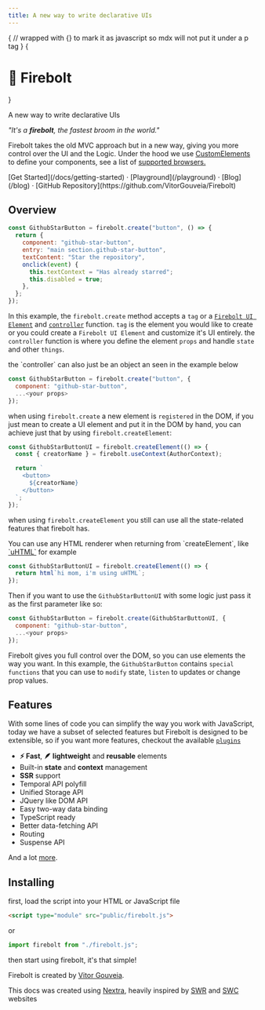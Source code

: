 ```yaml
---
title: A new way to write declarative UIs
---
```



{
// wrapped with {} to mark it as javascript so mdx will not put it under a p tag
}
{<h1 className="text-center font-extrabold md:text-5xl mt-8">🧹 Firebolt</h1>}

<Bleed>
  <div className="mx-auto max-w-full w-[880px] text-center px-4 mb-10">
    <p className="text-lg mb-2 text-gray-600 md:!text-2xl">
      A new way to write declarative UIs
    </p>
  </div>
</Bleed>

<Bleed>
  <Features />
</Bleed>

<Callout emoji="🧹">
  <i>
    "It's a <strong>firebolt</strong>, the fastest broom in the world."
  </i>
</Callout>

Firebolt takes the old MVC approach but in a new way, giving you more control over the UI and the Logic. Under the hood we use <a href="https://developer.mozilla.org/en-US/docs/Web/Web_Components/Using_custom_elements">CustomElements</a> to define your components, see a list of <a href="/docs/supported-browsers">supported browsers.</a>

<div className="mt-12 mb-20 text-center">
  [Get Started](/docs/getting-started) · [Playground](/playground) ·
  [Blog](/blog) · [GitHub Repository](https://github.com/VitorGouveia/Firebolt)
</div>

## Overview

```js
const GithubStarButton = firebolt.create("button", () => {
  return {
    component: "github-star-button",
    entry: "main section.github-star-button",
    textContent: "Star the repository",
    onclick(event) {
      this.textContext = "Has already starred";
      this.disabled = true;
    },
  };
});
```

In this example, the `firebolt.create` method accepts a `tag` or a <a href="docs/firebolt-elements">`Firebolt UI Element`</a> and <a href="docs/controllers">`controller`</a> function. `tag` is the element you would like to create or you could create a `Firebolt UI Element` and customize it's UI entirely. the `controller` function is where you define the element `props` and handle `state` and other `things`.

<Callout>
  the `controller` can also just be an object an seen in the example below
</Callout>

```js
const GithubStarButton = firebolt.create("button", {
  component: "github-star-button",
  ...<your props>
});
```

when using `firebolt.create` a new element is `registered` in the DOM, if you just mean to create a UI element and put it in the DOM by hand, you can achieve just that by using `firebolt.createElement`:

```js
const GithubStarButtonUI = firebolt.createElement(() => {
  const { creatorName } = firebolt.useContext(AuthorContext);

  return `
    <button>
      ${creatorName}
    </button>
  `;
});
```

when using `firebolt.createElement` you still can use all the state-related features that firebolt has.

<Callout>
  You can use any HTML renderer when returning from `createElement`, like
  <a href="https://github.com/WebReflection/uhtml">`uHTML`</a> for example
</Callout>

```js
const GithubStarButtonUI = firebolt.createElement(() => {
  return html`hi mom, i'm using uHTML`;
});
```

Then if you want to use the `GithubStarButtonUI` with some logic just pass it as the first parameter like so:

```js
const GithubStarButton = firebolt.create(GithubStarButtonUI, {
  component: "github-star-button",
  ...<your props>
});
```

Firebolt gives you full control over the DOM, so you can use elements the way you want. In this example, the `GithubStarButton` contains `special functions` that you can use to `modify` state, `listen` to updates or change prop values.

## Features

With some lines of code you can simplify the way you work with JavaScript, today we have a subset of selected features but Firebolt is designed to be extensible, so if you want more features, checkout the available <a href="plugins">`plugins`</a>

- **⚡ Fast**, **🪶 lightweight** and **reusable** elements
- Built-in **state** and **context** management
- **SSR** support
- Temporal API polyfill
- Unified Storage API
- JQuery like DOM API
- Easy two-way data binding
- TypeScript ready
- Better data-fetching API
- Routing
- Suspense API

And a lot [more](/docs/getting-started).

## Installing

first, load the script into your HTML or JavaScript file

```html
<script type="module" src="public/firebolt.js">
```

or

```js
import firebolt from "./firebolt.js";
```

then start using firebolt, it's that simple!

Firebolt is created by [Vitor Gouveia](https://github.com/vitorGouveia).

This docs was created using [Nextra](https://nextra.vercel.app), heavily inspired by <a href="https://swr.vercel.app">SWR</a> and <a href="https://swc.rs">SWC</a> websites
